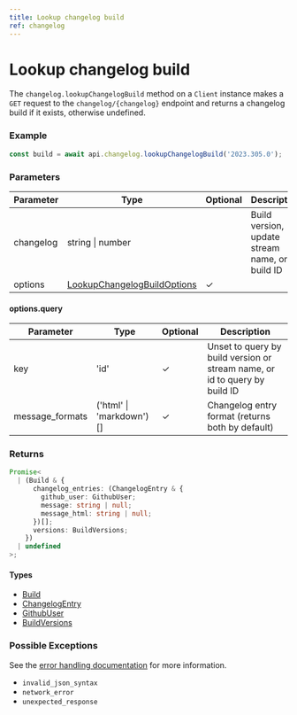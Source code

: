 ```yaml
---
title: Lookup changelog build
ref: changelog
---
```


# Lookup changelog build

The `changelog.lookupChangelogBuild` method on a `Client` instance makes a `GET` request to the `changelog/{changelog}` endpoint and returns a changelog build if it exists, otherwise undefined.

### Example

```ts
const build = await api.changelog.lookupChangelogBuild('2023.305.0');
```

### Parameters

| Parameter | Type                                                                      | Optional | Description                                    |
| --------- | ------------------------------------------------------------------------- | -------- | ---------------------------------------------- |
| changelog | string \| number                                                          |          | Build version, update stream name, or build ID |
| options   | [LookupChangelogBuildOptions](/references/lookup-changelog-build-options) | ✓        |                                                |

#### options.query

| Parameter       | Type                     | Optional | Description                                                                |
| --------------- | ------------------------ | -------- | -------------------------------------------------------------------------- |
| key             | 'id'                     | ✓        | Unset to query by build version or stream name, or id to query by build ID |
| message_formats | ('html' \| 'markdown')[] | ✓        | Changelog entry format (returns both by default)                           |

### Returns

```ts
Promise<
  | (Build & {
      changelog_entries: (ChangelogEntry & {
        github_user: GithubUser;
        message: string | null;
        message_html: string | null;
      })[];
      versions: BuildVersions;
    })
  | undefined
>;
```

#### Types

- [Build](/references/build)
- [ChangelogEntry](/references/changelog-entry)
- [GithubUser](/references/github-user)
- [BuildVersions](/references/build-versions)

### Possible Exceptions

See the [error handling documentation](/extras/error-handling) for more information.

- `invalid_json_syntax`
- `network_error`
- `unexpected_response`
